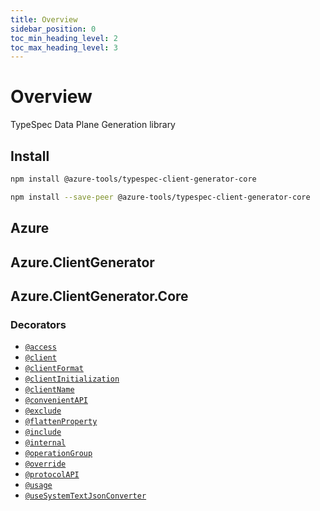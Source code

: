 ```yaml
---
title: Overview
sidebar_position: 0
toc_min_heading_level: 2
toc_max_heading_level: 3
---
```



# Overview

TypeSpec Data Plane Generation library

## Install

<Tabs>
<TabItem value="spec" label="In a spec" default>

```bash
npm install @azure-tools/typespec-client-generator-core
```

</TabItem>
<TabItem value="library" label="In a library" default>

```bash
npm install --save-peer @azure-tools/typespec-client-generator-core
```

</TabItem>
</Tabs>

## Azure

## Azure.ClientGenerator

## Azure.ClientGenerator.Core

### Decorators

- [`@access`](./decorators.md#@Azure.ClientGenerator.Core.access)
- [`@client`](./decorators.md#@Azure.ClientGenerator.Core.client)
- [`@clientFormat`](./decorators.md#@Azure.ClientGenerator.Core.clientFormat)
- [`@clientInitialization`](./decorators.md#@Azure.ClientGenerator.Core.clientInitialization)
- [`@clientName`](./decorators.md#@Azure.ClientGenerator.Core.clientName)
- [`@convenientAPI`](./decorators.md#@Azure.ClientGenerator.Core.convenientAPI)
- [`@exclude`](./decorators.md#@Azure.ClientGenerator.Core.exclude)
- [`@flattenProperty`](./decorators.md#@Azure.ClientGenerator.Core.flattenProperty)
- [`@include`](./decorators.md#@Azure.ClientGenerator.Core.include)
- [`@internal`](./decorators.md#@Azure.ClientGenerator.Core.internal)
- [`@operationGroup`](./decorators.md#@Azure.ClientGenerator.Core.operationGroup)
- [`@override`](./decorators.md#@Azure.ClientGenerator.Core.override)
- [`@protocolAPI`](./decorators.md#@Azure.ClientGenerator.Core.protocolAPI)
- [`@usage`](./decorators.md#@Azure.ClientGenerator.Core.usage)
- [`@useSystemTextJsonConverter`](./decorators.md#@Azure.ClientGenerator.Core.useSystemTextJsonConverter)
